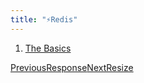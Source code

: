 ```yaml
---
title: "⚡Redis"
---
```


1. [The Basics](/maginium/the-basics)

[PreviousResponse](/maginium/the-basics/response)[NextResize](/maginium/the-basics/resize)
